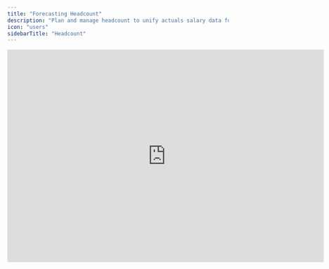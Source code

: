 ```yaml
---
title: "Forecasting Headcount"
description: "Plan and manage headcount to unify actuals salary data forecasts."
icon: "users"
sidebarTitle: "Headcount"
---
```


<iframe width="720" height="483" src="https://www.loom.com/embed/799fcb9020514d7fa3eda7353b894f1d?sid=74449116-0c68-4313-a05f-cb0785da2f80" frameborder="0" webkitallowfullscreen mozallowfullscreen allowfullscreen />

## Overview

Headcount planning is essential for almost every organization, especially when it comes to analyzing salaries. However, actuals data in accounting systems is often structured differently than what’s needed for detailed headcount forecasting. This Masterclass outlines a recommended approach to reconciling these differences and setting up effective headcount planning in Francis.

## Basics

### Importing actuals

Your chart of accounts typically contains various salary-related accounts (e.g., base salaries, fees, taxes). You can choose to map each account to individual rows or combine them into a single row, depending on how granular you want your data to be.&#x20;

<Tip>
  If you’ve implemented dimensions, you can use them to break down salary data by department or individual employees.
</Tip>

### Forecasting salaries

To keep headcount forecasts organized, we recommend creating a dedicated tab separate from your main P\&L. One effective structure is to group people by department with rows for each individual; for more detailed planning, you might place each person in their own group and list separate components of their compensation.

Base salaries are often entered as fixed amounts. If you want to account for annual increases, you can automate these changes using the `if_month()` function:

```typescript
// Example
= "Base salaries"[-1] * (1 + if_month(1) * 5%)
```